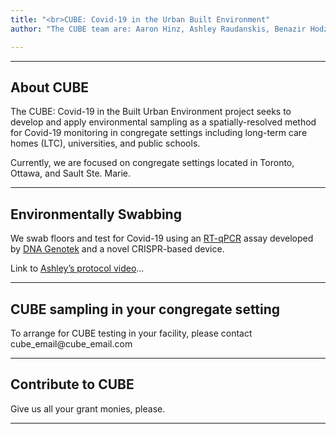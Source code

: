 ```yaml
---
title: "<br>CUBE: Covid-19 in the Urban Built Environment"
author: "The CUBE team are: Aaron Hinz, Ashley Raudanskis, Benazir Hodzic-Santor, Evgeni Douakine, Jason Moggridge, Tamara Van Bakel, Nisha Thampi, Rees Kassen, Veronica Zanichelli, Allison McGreer, Alex Wong, Michael Fralick, Caroline Nott, Derek McFadden"

---
```

---


## About CUBE

The CUBE: Covid-19 in the Built Urban Environment project seeks to develop and apply environmental sampling as a spatially-resolved method for Covid-19 monitoring in congregate settings including long-term care homes (LTC), universities, and public schools.

Currently, we are focused on congregate settings located in Toronto, Ottawa, and Sault Ste. Marie.

----

## Environmentally Swabbing

We swab floors and test for Covid-19 using an [RT-qPCR](https://en.wikipedia.org/wiki/Reverse_transcription_polymerase_chain_reaction) assay developed by [DNA Genotek](https://www.dnagenotek.com/) and a novel CRISPR-based device.

Link to [Ashley's protocol video](https://www.youtube.com/watch?v=dQw4w9WgXcQ)...


----

## CUBE sampling in your congregate setting

To arrange for CUBE testing in your facility, please contact cube_email@cube_email.com

----

## Contribute to CUBE

Give us all your grant monies, please.

----